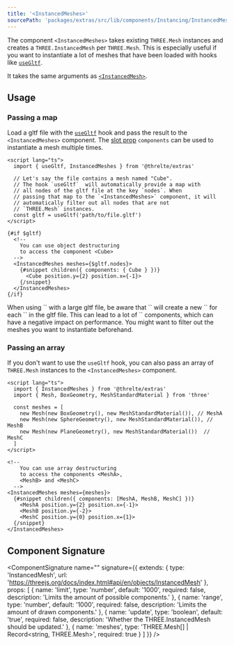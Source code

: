 ```yaml
---
title: '<InstancedMeshes>'
sourcePath: 'packages/extras/src/lib/components/Instancing/InstancedMeshes'
---
```


The component `<InstancedMeshes>` takes existing `THREE.Mesh` instances and creates a `THREE.InstancedMesh` per `THREE.Mesh`. This is especially useful if you want to instantiate a lot of meshes that have been loaded with hooks like [`useGltf`](/reference/extras/use-gltf).

It takes the same arguments as [`<InstancedMesh>`](/reference/extras/instanced-mesh).

<Example path="extras/instanced-mesh/merged" />

## Usage

### Passing a map

Load a gltf file with the [`useGltf`](/reference/extras/use-gltf) hook and pass the result to the `<InstancedMeshes>` component. The [slot prop](https://svelte.dev/docs#template-syntax-slot) `components` can be used to instantiate a mesh multiple times.

```svelte
<script lang="ts">
  import { useGltf, InstancedMeshes } from '@threlte/extras'

  // Let's say the file contains a mesh named "Cube".
  // The hook `useGltf`  will automatically provide a map with
  // all nodes of the gltf file at the key `nodes`. When
  // passing that map to the `<InstancedMeshes>` component, it will
  // automatically filter out all nodes that are not
  // `THREE.Mesh` instances.
  const gltf = useGltf('path/to/file.gltf')
</script>

{#if $gltf}
  <!--
    You can use object destructuring
    to access the component <Cube>
  -->
  <InstancedMeshes meshes={$gltf.nodes}>
    {#snippet children({ components: { Cube } })}
      <Cube position.y={2} position.x={-1}>
    {/snippet}
  </InstancedMeshes>
{/if}
```

<Tip type="tip">
  When using `<InstancedMeshes>` with a large gltf file, be aware that `<InstancedMeshes>` will
	create a new `<InstancedMesh>` for each `<Mesh>` in the gltf file.
  This can lead to a lot of `<InstancedMesh>` components, which can have a negative
  impact on performance. You might want to filter out the meshes you want to
  instantiate beforehand.
</Tip>

### Passing an array

If you don't want to use the `useGltf` hook, you can also pass an array of `THREE.Mesh` instances to the `<InstancedMeshes>` component.

```svelte
<script lang="ts">
  import { InstancedMeshes } from '@threlte/extras'
  import { Mesh, BoxGeometry, MeshStandardMaterial } from 'three'

  const meshes = [
    new Mesh(new BoxGeometry(), new MeshStandardMaterial()), // MeshA
    new Mesh(new SphereGeometry(), new MeshStandardMaterial()), // MeshB
    new Mesh(new PlaneGeometry(), new MeshStandardMaterial())  // MeshC
  ]
</script>

<!--
    You can use array destructuring
    to access the components <MeshA>,
    <MeshB> and <MeshC>
  -->
<InstancedMeshes meshes={meshes}>
  {#snippet children({ components: [MeshA, MeshB, MeshC] })}
    <MeshA position.y={2} position.x={-1}>
    <MeshB position.y={-2}>
    <MeshC position.y={0} position.x={1}>
  {/snippet}
</InstancedMeshes>
```

## Component Signature

<ComponentSignature
  name="<InstancedMeshes>"
  signature={{
    extends: {
      type: 'InstancedMesh',
      url: 'https://threejs.org/docs/index.html#api/en/objects/InstancedMesh'
    },
    props: [
      {
        name: 'limit',
        type: 'number',
        default: '1000',
        required: false,
        description: 'Limits the amount of possible <Instance> components.'
      },
      {
        name: 'range',
        type: 'number',
        default: '1000',
        required: false,
        description: 'Limits the amount of drawn <Instance> components.'
      },
      {
        name: 'update',
        type: 'boolean',
        default: 'true',
        required: false,
        description: 'Whether the THREE.InstancedMesh should be updated.'
      },
      { name: 'meshes', type: 'THREE.Mesh[] | Record<string, THREE.Mesh>', required: true }
    ]
  }}
/>
